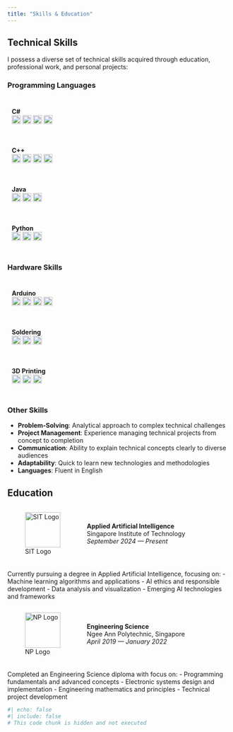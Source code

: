 ```yaml
---
title: "Skills & Education"
---
```


## Technical Skills

I possess a diverse set of technical skills acquired through education, professional work, and personal projects:

### Programming Languages

:::: {style="display: flex; flex-wrap: wrap;"}
::: {style="flex: 0 0 250px; margin: 10px;"}
**C#**  
![Skill Level](images/skill-level.png){width=20} ![Skill Level](images/skill-level.png){width=20} ![Skill Level](images/skill-level.png){width=20} ![Skill Level](images/skill-level.png){width=20}
:::

::: {style="flex: 0 0 250px; margin: 10px;"}
**C++**  
![Skill Level](images/skill-level.png){width=20} ![Skill Level](images/skill-level.png){width=20} ![Skill Level](images/skill-level.png){width=20} ![Skill Level](images/skill-level.png){width=20}
:::

::: {style="flex: 0 0 250px; margin: 10px;"}
**Java**  
![Skill Level](images/skill-level.png){width=20} ![Skill Level](images/skill-level.png){width=20} ![Skill Level](images/skill-level.png){width=20}
:::

::: {style="flex: 0 0 250px; margin: 10px;"}
**Python**  
![Skill Level](images/skill-level.png){width=20} ![Skill Level](images/skill-level.png){width=20} ![Skill Level](images/skill-level.png){width=20}
:::
::::

### Hardware Skills

:::: {style="display: flex; flex-wrap: wrap;"}
::: {style="flex: 0 0 250px; margin: 10px;"}
**Arduino**  
![Skill Level](images/skill-level.png){width=20} ![Skill Level](images/skill-level.png){width=20} ![Skill Level](images/skill-level.png){width=20} ![Skill Level](images/skill-level.png){width=20}
:::

::: {style="flex: 0 0 250px; margin: 10px;"}
**Soldering**  
![Skill Level](images/skill-level.png){width=20} ![Skill Level](images/skill-level.png){width=20} ![Skill Level](images/skill-level.png){width=20}
:::

::: {style="flex: 0 0 250px; margin: 10px;"}
**3D Printing**  
![Skill Level](images/skill-level.png){width=20} ![Skill Level](images/skill-level.png){width=20} ![Skill Level](images/skill-level.png){width=20}
:::
::::

### Other Skills

- **Problem-Solving**: Analytical approach to complex technical challenges
- **Project Management**: Experience managing technical projects from concept to completion
- **Communication**: Ability to explain technical concepts clearly to diverse audiences
- **Adaptability**: Quick to learn new technologies and methodologies
- **Languages**: Fluent in English

## Education

:::: {style="display: flex; align-items: center; margin-bottom: 20px;"}
::: {style="flex: 0 0 80px;"}
![SIT Logo](images/sit-logo.png){width=80}
:::
::: {style="flex: 1; padding-left: 20px;"}
**Applied Artificial Intelligence**  
Singapore Institute of Technology  
*September 2024 — Present*
:::
::::

Currently pursuing a degree in Applied Artificial Intelligence, focusing on:
- Machine learning algorithms and applications
- AI ethics and responsible development
- Data analysis and visualization
- Emerging AI technologies and frameworks

:::: {style="display: flex; align-items: center; margin-bottom: 20px;"}
::: {style="flex: 0 0 80px;"}
![NP Logo](images/np_logo.jpg){width=80}
:::
::: {style="flex: 1; padding-left: 20px;"}
**Engineering Science**  
Ngee Ann Polytechnic, Singapore  
*April 2019 — January 2022*
:::
::::

Completed an Engineering Science diploma with focus on:
- Programming fundamentals and advanced concepts
- Electronic systems design and implementation
- Engineering mathematics and principles
- Technical project development

```r
#| echo: false
#| include: false
# This code chunk is hidden and not executed
```
